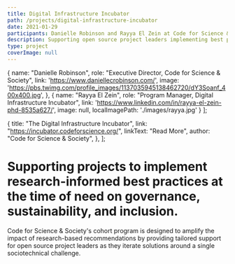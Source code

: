 ```yaml
---
title: Digital Infrastructure Incubator
path: /projects/digital-infrastructure-incubator
date: 2021-01-29
participants: Danielle Robinson and Rayya El Zein at Code for Science & Society
description: Supporting open source project leaders implementing best practices in sustainability, governance, and community health
type: project
coverImage: null
---
```


  {
    name: "Danielle Robinson",
    role: "Executive Director, Code for Science & Society",
    link: 'https://www.daniellecrobinson.com/',
    image: 'https://pbs.twimg.com/profile_images/1137035945138462720/dY3Soanf_400x400.jpg',
  },
  {
    name: "Rayya El Zein",
    role: "Program Manager, Digital Infrastructure Incubator",
    link: 'https://www.linkedin.com/in/rayya-el-zein-phd-8535a627/',
    image: null,
    localImagePath: './images/rayya.jpg'
  }
];

  {
    title: "The Digital Infrastructure Incubator",
    link: "https://incubator.codeforscience.org/",
    linkText: "Read More",
    author: "Code for Science & Society",
  },
];

# Supporting projects to implement research-informed best practices at the time of need on governance, sustainability, and inclusion.

Code for Science & Society's cohort program is designed to amplify the impact of research-based recommendations by providing tailored support for open source project leaders as they iterate solutions around a single sociotechnical challenge.
